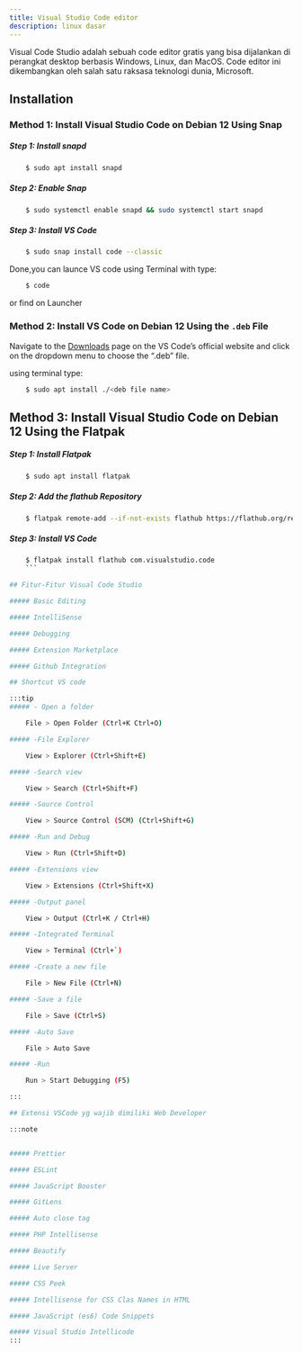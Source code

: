 ```yaml
---
title: Visual Studio Code editor
description: linux dasar
---
```


Visual Code Studio adalah sebuah code editor gratis yang bisa dijalankan di perangkat desktop berbasis Windows, Linux, dan MacOS. Code editor ini dikembangkan oleh salah satu raksasa teknologi dunia, Microsoft.

## Installation

### Method 1: Install Visual Studio Code on Debian 12 Using Snap

##### Step 1: Install snapd

```sh
    $ sudo apt install snapd
```

##### Step 2: Enable Snap

```sh
    $ sudo systemctl enable snapd && sudo systemctl start snapd
```

##### Step 3: Install VS Code

```sh
    $ sudo snap install code --classic
```

Done,you can launce VS code using Terminal with type:

```sh
    $ code
```


or find on Launcher

### Method 2: Install VS Code on Debian 12 Using the ```.deb``` File

Navigate to the [Downloads](https://code.visualstudio.com/download) page on the VS Code’s official website and click on the dropdown menu to choose the “.deb” file.

using terminal type:

```sh
    $ sudo apt install ./<deb file name>
```

## Method 3: Install Visual Studio Code on Debian 12 Using the Flatpak

##### Step 1: Install Flatpak

```sh
    $ sudo apt install flatpak
```

##### Step 2: Add the flathub Repository

```sh
    $ flatpak remote-add --if-not-exists flathub https://flathub.org/repo/flathub.flatpakrepo
```

##### Step 3: Install VS Code

```sh
    $ flatpak install flathub com.visualstudio.code
    ```

## Fitur-Fitur Visual Code Studio

##### Basic Editing

##### IntelliSense

##### Debugging

##### Extension Marketplace

##### Github Integration

## Shortcut VS code

:::tip
##### - Open a folder

    File > Open Folder (Ctrl+K Ctrl+O)

##### -File Explorer

    View > Explorer (Ctrl+Shift+E)

##### -Search view

    View > Search (Ctrl+Shift+F)

##### -Source Control

    View > Source Control (SCM) (Ctrl+Shift+G)

##### -Run and Debug

    View > Run (Ctrl+Shift+D)

##### -Extensions view

    View > Extensions (Ctrl+Shift+X)

##### -Output panel

    View > Output (Ctrl+K / Ctrl+H)

##### -Integrated Terminal

    View > Terminal (Ctrl+`)

##### -Create a new file

    File > New File (Ctrl+N)

##### -Save a file

    File > Save (Ctrl+S)

##### -Auto Save

    File > Auto Save

##### -Run

    Run > Start Debugging (F5)

:::

## Extensi VSCode yg wajib dimiliki Web Developer

:::note


##### Prettier

##### ESLint

##### JavaScript Booster

##### GitLens

##### Auto close tag

##### PHP Intellisense

##### Beautify

##### Live Server

##### CSS Peek

##### Intellisense for CSS Clas Names in HTML

##### JavaScript (es6) Code Snippets

##### Visual Studio Intellicode
:::